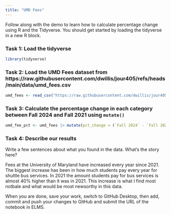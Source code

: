 ```yaml
---
title: "UMD Fees"
---
```


Follow along with the demo to learn how to calculate percentage change using R and the Tidyverse. You should get started by loading the tidyverse in a new R block.


### Task 1: Load the tidyverse
```r
library(tidyverse)
```



### Task 2: Load the UMD Fees dataset from https://raw.githubusercontent.com/dwillis/jour405/refs/heads/main/data/umd_fees.csv
```r
umd_fees <- read_csv("https://raw.githubusercontent.com/dwillis/jour405/refs/heads/main/data/umd_fees.csv")
```



### Task 3: Calculate the percentage change in each category between Fall 2024 and Fall 2021 using `mutate()`

```r
umd_fee_pct <- umd_fees |> mutate(pct_change = (`Fall 2024` - `Fall 2021` ) / `Fall 2021` * 100)

```


### Task 4: Describe our results

Write a few sentences about what you found in the data. What's the story here?

Fees at the University of Maryland have increased every year since 2021. The biggest increase has been in how much students pay every year for shuttle bus services. In 2021 the amount students pay for bus services is almost 40% higher than it was in 2021. This increase is what I find most notbale and what would be most newsorthy in this data.




When you are done, save your work, switch to GitHub Desktop, then add, commit and push your changes to GitHub and submit the URL of the notebook in ELMS.
